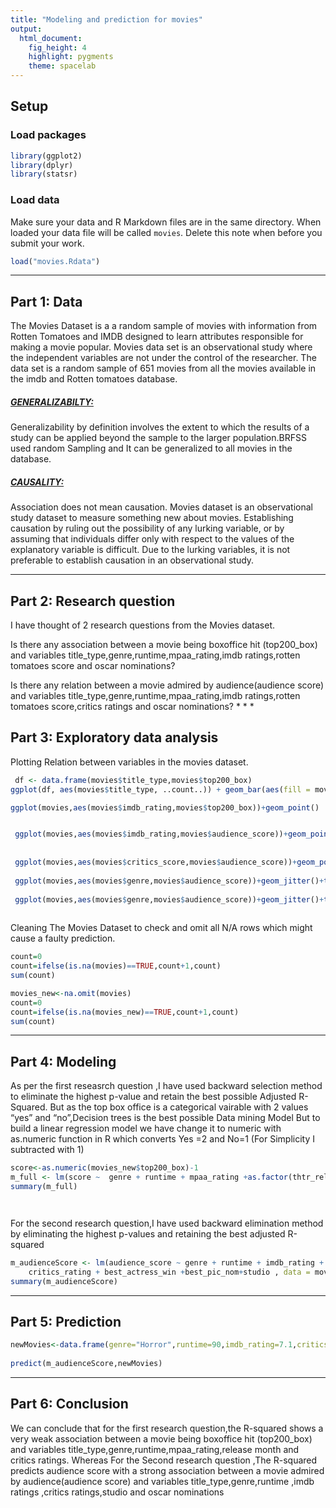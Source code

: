 ```yaml
---
title: "Modeling and prediction for movies"
output: 
  html_document: 
    fig_height: 4
    highlight: pygments
    theme: spacelab
---
```


## Setup

### Load packages

```r
library(ggplot2)
library(dplyr)
library(statsr)
```

### Load data

Make sure your data and R Markdown files are in the same directory. When loaded
your data file will be called `movies`. Delete this note when before you submit 
your work. 

```r
load("movies.Rdata")
```



* * *

## Part 1: Data

The Movies Dataset is a a random sample of movies with information from Rotten Tomatoes and IMDB designed to learn attributes responsible for making a movie popular.
	Movies data set is an observational study where the independent variables are not under the control of the researcher. The data set is a random sample of 651 movies from all the movies available in the imdb and Rotten tomatoes database.
<h5><u>GENERALIZABILTY:</u></h5>
Generalizability by definition involves the extent to which the results of a study can be applied beyond the sample to the larger population.BRFSS used random Sampling and It can be generalized to all movies in the database.
<h5><u>CAUSALITY:</u></h5>
Association does not mean causation. Movies dataset is an observational study dataset to measure something new about movies. Establishing causation by ruling out the possibility of any lurking variable, or by assuming that individuals differ only with respect to the values of the explanatory variable is difficult. Due to the lurking variables, it is not preferable to establish causation in an observational study.


* * *

## Part 2: Research question
I have thought of 2 research questions from the Movies dataset.

Is there any association between a movie being boxoffice hit (top200_box) and variables title_type,genre,runtime,mpaa_rating,imdb ratings,rotten tomatoes score and oscar nominations?

Is there any relation between a movie admired by audience(audience score) and variables title_type,genre,runtime,mpaa_rating,imdb ratings,rotten tomatoes score,critics ratings and oscar nominations?
* * *

## Part 3: Exploratory data analysis

Plotting Relation between variables in the movies dataset.
```r
 df <- data.frame(movies$title_type,movies$top200_box)
ggplot(df, aes(movies$title_type, ..count..)) + geom_bar(aes(fill = movies$top200_box), position = "dodge")

ggplot(movies,aes(movies$imdb_rating,movies$top200_box))+geom_point()


 ggplot(movies,aes(movies$imdb_rating,movies$audience_score))+geom_point()
 
 
 ggplot(movies,aes(movies$critics_score,movies$audience_score))+geom_point()
 
 ggplot(movies,aes(movies$genre,movies$audience_score))+geom_jitter()+theme(axis.text=element_text(size=5,face="bold"),axis.title=element_text(size=10,face="bold"))
 
 ggplot(movies,aes(movies$genre,movies$audience_score))+geom_jitter()+theme(axis.text=element_text(size=5,face="bold"),axis.title=element_text(size=10,face="bold"))
 
```

Cleaning The Movies Dataset to check and omit all N/A rows which might cause a faulty prediction.


```r

count=0
count=ifelse(is.na(movies)==TRUE,count+1,count)
sum(count)

movies_new<-na.omit(movies)
count=0
count=ifelse(is.na(movies_new)==TRUE,count+1,count)
sum(count)

```


* * *

## Part 4: Modeling
As per the first reseasrch question ,I have used backward selection method to eliminate the highest p-value and retain the best possible Adjusted R-Squared.
But as the top box office is a categorical vairable with 2 values "yes" and "no",Decision trees is the best possible Data mining Model But to build a linear regression model we have change it to numeric with as.numeric function in R which converts Yes =2 and No=1 (For Simplicity I subtracted with 1)

```r

score<-as.numeric(movies_new$top200_box)-1
m_full <- lm(score ~  genre + runtime + mpaa_rating +as.factor(thtr_rel_month) + critics_rating + audience_rating , data = movies_new)
summary(m_full)




```

For the second research question,I have used backward elimination method by eliminating the highest p-values and retaining the best adjusted R-squared
```r
m_audienceScore <- lm(audience_score ~ genre + runtime + imdb_rating + 
    critics_rating + best_actress_win +best_pic_nom+studio , data = movies_new)
summary(m_audienceScore)

```


* * *

## Part 5: Prediction

```r
newMovies<-data.frame(genre="Horror",runtime=90,imdb_rating=7.1,critics_rating="Fresh",best_actress_win="yes",best_pic_nom="no",studio="Paramount Home Video")
 
predict(m_audienceScore,newMovies)
```

* * *

## Part 6: Conclusion
We can conclude that for the first research question,the R-squared shows a very weak association between a movie being boxoffice hit (top200_box) and variables title_type,genre,runtime,mpaa_rating,release month and critics ratings.
Whereas For the Second research question ,The R-squared predicts audience 
score with a strong association between a movie admired by audience(audience score) and variables title_type,genre,runtime ,imdb ratings ,critics ratings,studio and oscar nominations